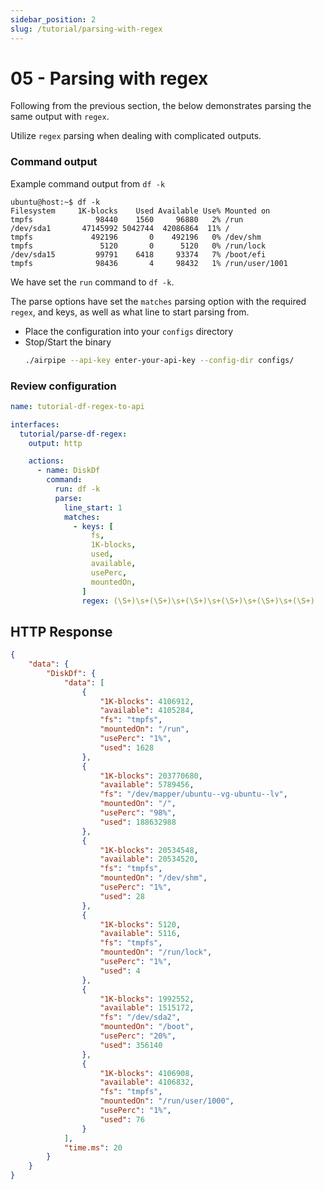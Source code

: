 ```yaml
---
sidebar_position: 2
slug: /tutorial/parsing-with-regex
---
```


# 05 - Parsing with regex

Following from the previous section, the below demonstrates parsing the same output with `regex`.

Utilize `regex` parsing when dealing with complicated outputs.

### Command output
Example command output from `df -k`
```
ubuntu@host:~$ df -k
Filesystem     1K-blocks    Used Available Use% Mounted on
tmpfs              98440    1560     96880   2% /run
/dev/sda1       47145992 5042744  42086864  11% /
tmpfs             492196       0    492196   0% /dev/shm
tmpfs               5120       0      5120   0% /run/lock
/dev/sda15         99791    6418     93374   7% /boot/efi
tmpfs              98436       4     98432   1% /run/user/1001
```

We have set the `run` command to `df -k`.

The parse options have set the `matches` parsing option with the required `regex`, and keys, as well as what line to start parsing from.

- Place the configuration into your `configs` directory
- Stop/Start the binary
  ```sh
  ./airpipe --api-key enter-your-api-key --config-dir configs/
  ```

### Review configuration
```yaml title="tutorial-df-regex-to-api.yml"
name: tutorial-df-regex-to-api

interfaces:
  tutorial/parse-df-regex:
    output: http

    actions:
      - name: DiskDf
        command: 
          run: df -k
          parse:
            line_start: 1
            matches:
              - keys: [
                  fs,
                  1K-blocks,
                  used,
                  available,
                  usePerc,
                  mountedOn,
                ]
                regex: (\S+)\s+(\S+)\s+(\S+)\s+(\S+)\s+(\S+)\s+(\S+)
```

## HTTP Response

```json
{
    "data": {
        "DiskDf": {
            "data": [
                {
                    "1K-blocks": 4106912,
                    "available": 4105284,
                    "fs": "tmpfs",
                    "mountedOn": "/run",
                    "usePerc": "1%",
                    "used": 1628
                },
                {
                    "1K-blocks": 203770680,
                    "available": 5789456,
                    "fs": "/dev/mapper/ubuntu--vg-ubuntu--lv",
                    "mountedOn": "/",
                    "usePerc": "98%",
                    "used": 188632988
                },
                {
                    "1K-blocks": 20534548,
                    "available": 20534520,
                    "fs": "tmpfs",
                    "mountedOn": "/dev/shm",
                    "usePerc": "1%",
                    "used": 28
                },
                {
                    "1K-blocks": 5120,
                    "available": 5116,
                    "fs": "tmpfs",
                    "mountedOn": "/run/lock",
                    "usePerc": "1%",
                    "used": 4
                },
                {
                    "1K-blocks": 1992552,
                    "available": 1515172,
                    "fs": "/dev/sda2",
                    "mountedOn": "/boot",
                    "usePerc": "20%",
                    "used": 356140
                },
                {
                    "1K-blocks": 4106908,
                    "available": 4106832,
                    "fs": "tmpfs",
                    "mountedOn": "/run/user/1000",
                    "usePerc": "1%",
                    "used": 76
                }
            ],
            "time.ms": 20
        }
    }
}
```